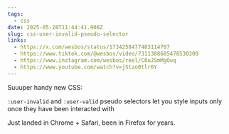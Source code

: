 ```yaml
---
tags:
  - css
date: 2025-05-28T11:44:41.908Z
slug: css-user-invalid-pseudo-selector
links:
  - https://x.com/wesbos/status/1734258477483114707
  - https://www.tiktok.com/@wesbos/video/7311388685478530309
  - https://www.instagram.com/wesbos/reel/C0uJSmMgOuq
  - https://www.youtube.com/watch?v=jStzo0tlr6Y
---
```


Suuuper handy new CSS:

`:user-invalid` and `:user-valid` pseudo selectors let you style inputs only once they have been interacted with

Just landed in Chrome + Safari, been in Firefox for years.
